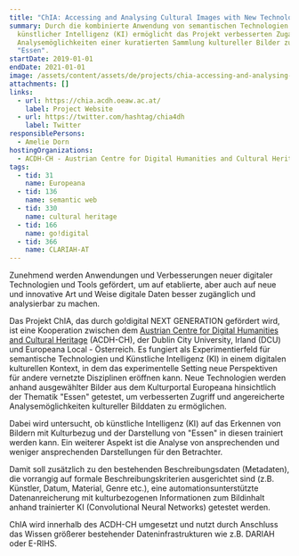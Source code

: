 ```yaml
---
title: "ChIA: Accessing and Analysing Cultural Images with New Technologies"
summary: Durch die kombinierte Anwendung von semantischen Technologien und
  künstlicher Intelligenz (KI) ermöglicht das Projekt verbesserten Zugang und
  Analysemöglichkeiten einer kuratierten Sammlung kultureller Bilder zum Thema
  "Essen".
startDate: 2019-01-01
endDate: 2021-01-01
image: /assets/content/assets/de/projects/chia-accessing-and-analysing-cultural-images-new-technologies/chia_logo_color_neu.png
attachments: []
links:
  - url: https://chia.acdh.oeaw.ac.at/
    label: Project Website
  - url: https://twitter.com/hashtag/chia4dh
    label: Twitter
responsiblePersons:
  - Amelie Dorn
hostingOrganizations:
  - ACDH-CH - Austrian Centre for Digital Humanities and Cultural Heritage
tags:
  - tid: 31
    name: Europeana
  - tid: 136
    name: semantic web
  - tid: 330
    name: cultural heritage
  - tid: 166
    name: go!digital
  - tid: 366
    name: CLARIAH-AT
---
```

Zunehmend werden Anwendungen und Verbesserungen neuer digitaler Technologien und Tools gefördert, um auf etablierte, aber auch auf neue und innovative Art und Weise digitale Daten besser zugänglich und analysierbar zu machen.

Das Projekt ChIA, das durch go!digital NEXT GENERATION gefördert wird, ist eine Kooperation zwischen dem [Austrian Centre for Digital Humanities and Cultural Heritage](https://www.oeaw.ac.at/acdh/) (ACDH-CH), der Dublin City University, Irland (DCU) und Europeana Local - Österreich. Es fungiert als Experimentierfeld für semantische Technologien und Künstliche Intelligenz (KI) in einem digitalen kulturellen Kontext, in dem das experimentelle Setting neue Perspektiven für andere vernetzte Disziplinen eröffnen kann. Neue Technologien werden anhand ausgewählter Bilder aus dem Kulturportal Europeana hinsichtlich der Thematik "Essen" getestet, um verbesserten Zugriff und angereicherte Analysemöglichkeiten kultureller Bilddaten zu ermöglichen.

Dabei wird untersucht, ob künstliche Intelligenz (KI) auf das Erkennen von Bildern mit Kulturbezug und der Darstellung von "Essen" in diesen trainiert werden kann. Ein weiterer Aspekt ist die Analyse von ansprechenden und weniger ansprechenden Darstellungen für den Betrachter.

Damit soll zusätzlich zu den bestehenden Beschreibungsdaten (Metadaten), die vorrangig auf formale Beschreibungskriterien ausgerichtet sind (z.B. Künstler, Datum, Material, Genre etc.), eine automationsunterstützte Datenanreicherung mit kulturbezogenen Informationen zum Bildinhalt anhand trainierter KI (Convolutional Neural Networks) getestet werden.

ChIA wird innerhalb des ACDH-CH umgesetzt und nutzt durch Anschluss das Wissen größerer bestehender Dateninfrastrukturen wie z.B. DARIAH oder E-RIHS.
